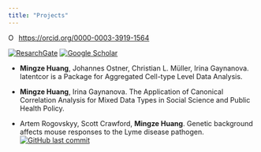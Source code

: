 ```yaml
---
title: "Projects"
---
```


<div itemscope itemtype="https://schema.org/Person"><a itemprop="sameAs" content="https://orcid.org/0000-0003-3919-1564" href="https://orcid.org/0000-0003-3919-1564" target="orcid.widget" rel="me noopener noreferrer" style="vertical-align:top;"><img src="https://orcid.org/sites/default/files/images/orcid_16x16.png" style="width:1em;margin-right:.5em;" alt="ORCID iD icon">https://orcid.org/0000-0003-3919-1564</a></div>
[![ResarchGate](https://img.shields.io/badge/ReserchGate-Mingze%20Huang-green)](https://www.researchgate.net/profile/Mingze-Huang-2)
[![Google Scholar](https://img.shields.io/badge/GoogleScholar-Mingze%20Huang-rainbow)](https://scholar.google.com/citations?user=gyAzwucAAAAJ&hl=en&oi=ao)

- **Mingze Huang**, Johannes Ostner, Christian L. Müller, Irina Gaynanova. latentcor is a Package for Aggregated Cell-type Level Data Analysis.

- **Mingze Huang**, Irina Gaynanova. The Application of Canonical Correlation Analysis for Mixed Data Types in Social Science and Public Health Policy.

- Artem Rogovskyy, Scott Crawford, **Mingze Huang**. Genetic background affects mouse responses to the Lyme disease pathogen.
[![GitHub last commit](https://img.shields.io/github/last-commit/mingzehuang/lyme_disease?logo=github)](https://github.com/mingzehuang/lyme_disease)
